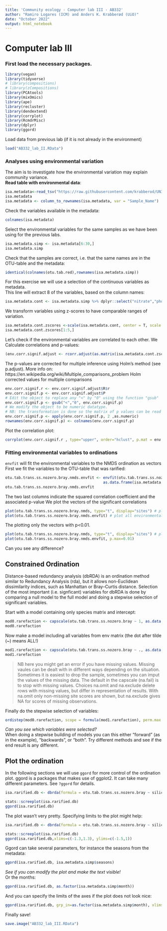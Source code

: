 ```yaml
---
title: 'Community ecology - Computer lab III - AB332'
author: "Ramiro Logares (ICM) and Anders K. Krabberød (UiO)"
date: "October 2022"
output: html_notebook
---
```


# Computer lab III

### First load the necessary packages.
```r
library(vegan)
library(tidyverse)
# library(compositions)
# library(zCompositions)
library(PCAtools)
library(mixOmics)
library(ape)
library(recluster)
library(dendextend)
library(corrplot)
library(RcmdrMisc)
library(dplyr)
library(ggord)
```

Load data from previous lab (if it is not already in the environment)
```r
load("AB332_lab_II.RData")
```



### Analyses using environmental variation
The aim is to investigate how the environmental variation may explain community variance.  
**Read table with environmental data**:
```r
isa.metadata<-read_tsv("https://raw.githubusercontent.com/krabberod/UNIS_AB332_2022/main/computer_lab/data/AB332metadata_v3.txt")
isa.metadata
isa.metadata <- column_to_rownames(isa.metadata, var = "Sample_Name")
```
Check the variables available in the metadata:
```r
colnames(isa.metadata)
```


Select the environmental variables for the same samples as we have been using for the previous labs.
```r
isa.metadata.simp <- isa.metadata[6:30,]
isa.metadata.simp
```
Check that the samples are correct, i.e. that the same names are in the OTU-table and the metadata:
```r
identical(colnames(otu.tab.red),rownames(isa.metadata.simp))
```


For this exercise we will use a selection of the continuous variables as metadata.  
This line will extract 8 of the variables, based on the column names:  
```r
isa.metadata.cont <- isa.metadata.simp %>% dplyr::select("nitrate","phosphate","silicate","N_P","temp_25","sal_25","F_25","chla_GFF")
```

We transform variables using z-scores to have comparable ranges of variation.
```r
isa.metadata.cont.zscores <-scale(isa.metadata.cont, center = T, scale = T)
isa.metadata.cont.zscores[1:5,]
```

Let's check if the environmental variables are correlated to each other.
We Calculate correlations and p-values:
```r
(env.corr.signif.adjust <- rcorr.adjust(as.matrix(isa.metadata.cont.zscores)))

```

The p-values are corrected for multiple inference using Holm's method (see p.adjust).
More info on: https://en.wikipedia.org/wiki/Multiple_comparisons_problem
Holm corrected values for multiple comparisons
```r
env.corr.signif.r <- env.corr.signif.adjust$R$r
env.corr.signif.p <- env.corr.signif.adjust$P
# Edit the object to replace any "<" by "0" using the function "gsub"
env.corr.signif.p <- gsub("<","0", env.corr.signif.p)
# We modify the object to be numeric datatype.
# NB: the transformation is done so the matrix of p values can be read as numeric!
env.corr.signif.p <- apply(env.corr.signif.p, 2 ,as.numeric)
rownames(env.corr.signif.p) <- colnames(env.corr.signif.p)
```

Plot the correlation plot:
```r
corrplot(env.corr.signif.r , type="upper", order="hclust", p.mat = env.corr.signif.p, sig.level = 0.05,insig = "pch",hclust.method = c("average"), tl.cex= 0.8, tl.col="black", diag=F)
```
### Fitting environmental variables to ordinations
`envfit` will fit the environmental variables to the NMDS ordination as vectors  
First we fit the variables to the OTU-table that was rarified:  
```r

otu.tab.trans.ss.nozero.bray.nmds.envfit <- envfit(otu.tab.trans.ss.nozero.bray.nmds, 
                                            as.data.frame(isa.metadata.cont.zscores),  permu=999, na.rm=T, display ="sites")
otu.tab.trans.ss.nozero.bray.nmds.envfit

```


The two last columns indicate the squared correlation coefficient and the associated p-value
We plot the vectors of the significant correlations


```r
plot(otu.tab.trans.ss.nozero.bray.nmds, type="t", display="sites") # plot the samples
plot(otu.tab.trans.ss.nozero.bray.nmds.envfit) # plot all environmental vectors
```
The plotting only the vectors with p<0.01.
```r
plot(otu.tab.trans.ss.nozero.bray.nmds, type="t", display="sites") # plot the samples
plot(otu.tab.trans.ss.nozero.bray.nmds.envfit, p.max=0.01)
```
Can you see any difference?  


## Constrained Ordination
Distance-based redundancy analysis (dbRDA) is an ordination method similar to Redundancy Analysis (rda), but it allows non-Euclidean dissimilarity indices, such as Manhattan or Bray–Curtis distance.
Selection of the most important (i.e. signficant) variables for dbRDA is done by comparing a null model to the full model and doing a stepwise selection of significant variables.


Start with a model containing only species matrix and intercept:
```r
mod0.rarefaction <- capscale(otu.tab.trans.ss.nozero.bray ~ 1, as.data.frame(isa.metadata.cont.zscores))
mod0.rarefaction
```

Now make a model including all variables from env matrix (the dot after tilde (~) means ALL!)
```r
mod1.rarefaction <- capscale(otu.tab.trans.ss.nozero.bray ~ ., as.data.frame(isa.metadata.cont.zscores))
mod1.rarefaction
```
> NB here you might get an error if you have missing values. Missing vaules can be dealt with in different ways depending on the situation. Sometimes it is easiest to drop the sample, sometimes you can imput the values of the missing data. The default in the capscale (na.fail) is to stop with missing values. Choices na.omit and na.exclude delete rows with missing values, but differ in representation of results. With na.omit only non-missing site scores are shown, but na.exclude gives NA for scores of missing observations.

Finally do the stepwise selection of variables:
```r
ordistep(mod0.rarefaction, scope = formula(mod1.rarefaction), perm.max = 1000, direction="forward")
```
*Can you see which variables were selected?*  
When doing a stepwise building of models you can this either "forward" (as in the example), "backwards", or "both". Try different methods and see if the end result is any different.


## Plot the ordination
In the following sections we will use `ggord` for more control of the ordination plot. ggord is a packages that makes use of ggplot2. It can take many different parameters. See `?ggord` for details.

```r
isa.rarified.db <- dbrda(formula = otu.tab.trans.ss.nozero.bray ~ silicate+temp_25+sal_25+F_25+phosphate, data = as.data.frame(isa.metadata.cont.zscores))

stats::screeplot(isa.rarified.db)
ggord(isa.rarified.db)
```
The plot wasn't very pretty. Specifying limits to the plot might help:

```r
isa.rarified.db <- dbrda(formula = otu.tab.trans.ss.nozero.bray ~ silicate+temp_25+sal_25+F_25+phosphate, data = as.data.frame(isa.metadata.cont.zscores))

stats::screeplot(isa.rarified.db)
ggord(isa.rarified.db,xlims=c(-1.3,1.3), ylims=c(-1.5,1))
```


Ggord can take several parameters, for instance the seasons from the metadata:

```r
ggord(isa.rarified.db, isa.metadata.simp$seasons)
```
*See if you can modify the plot and make the text visible!*  
Or the months:

```r
ggord(isa.rarified.db, as.factor(isa.metadata.simp$month))
```
And you can specify the limits of the axes if the plot does not look nice:  
```r
ggord(isa.rarified.db, grp_in=as.factor(isa.metadata.simp$month), xlims=c(-1.3,1.3), ylims=c(-1.5,1.5))

```

<!-- # For those who need more:  -->
<!-- ## Constrained Correspondence Analyses (CCA) -->
<!-- - suitable for linear variables -->
<!-- Selection of the most important variables -->

<!-- ```{r} -->
<!-- mod0.cca.rarefaction <- cca(otu.tab.trans.ss.nozero ~ 1, as.data.frame(isa.metadata.cont.zscores)) # model containing only species matrix and intercept -->
<!-- mod1.cca.rarefaction <- cca(otu.tab.trans.ss.nozero ~ ., as.data.frame(isa.metadata.cont.zscores)) # # model including all variables from env matrix (the dot after tilde (~) means ALL!) -->
<!-- ordistep(mod0.cca.rarefaction, scope = formula(mod1.cca.rarefaction), perm.max = 1000, direction="forward") -->
<!-- ``` -->

<!-- Replace the variables in the formula below with the significant variables from the selection procedure. -->
<!-- ```{r} -->
<!-- isa.clr.cca<-cca(formula = otu.tab.trans.ss.nozero ~ chla_GFF+ silicate+ N_P, data = as.data.frame(isa.metadata.cont.zscores)) -->

<!-- stats::screeplot(isa.clr.cca) -->
<!-- ``` -->
<!-- PLotting with some examples of parameters that can be used to control the plot. Use `?ggord` if you want to learn more. -->

<!-- ```{r} -->
<!-- ggord(isa.clr.cca, obslab=T, addsize=0.2,xlims=c(-2.3,2.3), ylims=c(-4,3), -->
<!--       addcol="#2ca25f",txt=3, ext=1.2, labcol="#762a83",veccol="#762a83", size=2.6,alpha=0.7) -->
<!-- ``` -->


<!-- # Permanova -->
<!-- Analysis of variance using distance matrices — for partitioning distance matrices among sources of variation and fitting linear models (e.g., factors, polynomial regression) to distance matrices; uses a permutation test with pseudo-F ratios.   -->

<!-- ```{r} -->
<!-- adonis2(otu.tab.trans.ss.nozero~ silicate+temp_25+sal_25+F_25+phosphate, -->
<!--        data = as.data.frame(isa.metadata.cont.zscores), -->
<!--        method="bray", permutations=9999) -->
<!-- ``` -->


Finally save!
```r
save.image("AB332_lab_III.RData")
```
